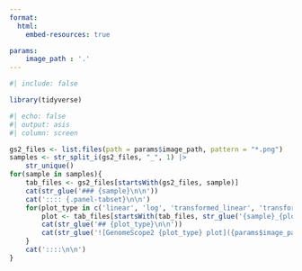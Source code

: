 ```yaml
---
format:
  html:
    embed-resources: true

params:
    image_path : '.'
---
```


```r
#| include: false

library(tidyverse)
```

```r
#| echo: false
#| output: asis
#| column: screen

gs2_files <- list.files(path = params$image_path, pattern = "*.png")
samples <- str_split_i(gs2_files, "_", 1) |> 
    str_unique()
for(sample in samples){
    tab_files <- gs2_files[startsWith(gs2_files, sample)]
    cat(str_glue('### {sample}\n\n'))
    cat(':::: {.panel-tabset}\n\n')
    for(plot_type in c('linear', 'log', 'transformed_linear', 'transformed_log')){
        plot <- tab_files[startsWith(tab_files, str_glue('{sample}_{plot_type}'))]
        cat(str_glue('## {plot_type}\n\n'))
        cat(str_glue('![GenomeScope2 {plot_type} plot]({params$image_path}/{plot})\n\n\n'))
    }
    cat('::::\n\n')
}
```